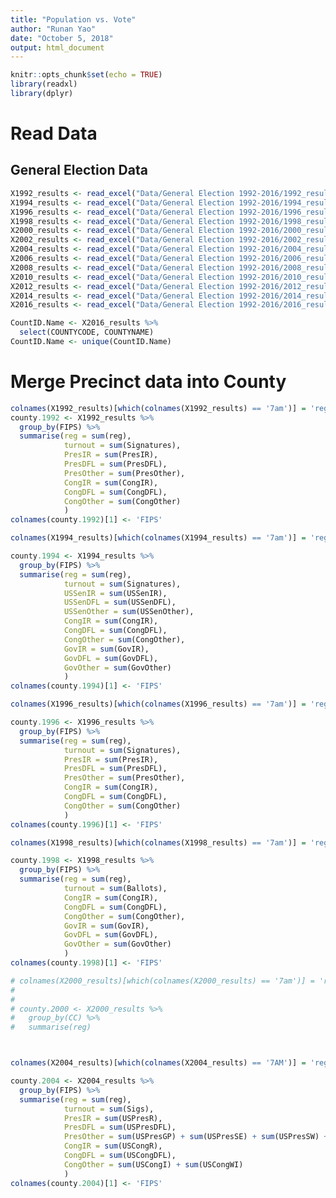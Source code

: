 ```yaml
---
title: "Population vs. Vote"
author: "Runan Yao"
date: "October 5, 2018"
output: html_document
---
```


```r
knitr::opts_chunk$set(echo = TRUE)
library(readxl)
library(dplyr)
```
# Read Data

## General Election Data

```r
X1992_results <- read_excel("Data/General Election 1992-2016/1992_results.xls")
X1994_results <- read_excel("Data/General Election 1992-2016/1994_results.xls")
X1996_results <- read_excel("Data/General Election 1992-2016/1996_results.xls")
X1998_results <- read_excel("Data/General Election 1992-2016/1998_results.xls")
X2000_results <- read_excel("Data/General Election 1992-2016/2000_results.xls", guess_max = 4076)
X2002_results <- read_excel("Data/General Election 1992-2016/2002_results.xls")
X2004_results <- read_excel("Data/General Election 1992-2016/2004_results.xls")
X2006_results <- read_excel("Data/General Election 1992-2016/2006_results.xls", guess_max = 4125)
X2008_results <- read_excel("Data/General Election 1992-2016/2008_results.xls", guess_max = 4133)
X2010_results <- read_excel("Data/General Election 1992-2016/2010_results.xls")
X2012_results <- read_excel("Data/General Election 1992-2016/2012_results.xlsx",guess_max = 4103)
X2014_results <- read_excel("Data/General Election 1992-2016/2014_results.xlsx",guess_max = 4106)
X2016_results <- read_excel("Data/General Election 1992-2016/2016_results.xlsx",guess_max = 4121)
```

```r
CountID.Name <- X2016_results %>% 
  select(COUNTYCODE, COUNTYNAME)
CountID.Name <- unique(CountID.Name)
```

# Merge Precinct data into County

```r
colnames(X1992_results)[which(colnames(X1992_results) == '7am')] = 'reg'
county.1992 <- X1992_results %>%
  group_by(FIPS) %>%
  summarise(reg = sum(reg), 
            turnout = sum(Signatures),
            PresIR = sum(PresIR),
            PresDFL = sum(PresDFL),
            PresOther = sum(PresOther),
            CongIR = sum(CongIR),
            CongDFL = sum(CongDFL),
            CongOther = sum(CongOther)
            )
colnames(county.1992)[1] <- 'FIPS'

colnames(X1994_results)[which(colnames(X1994_results) == '7am')] = 'reg'

county.1994 <- X1994_results %>%
  group_by(FIPS) %>%
  summarise(reg = sum(reg),
            turnout = sum(Signatures),
            USSenIR = sum(USSenIR),
            USSenDFL = sum(USSenDFL),
            USSenOther = sum(USSenOther),
            CongIR = sum(CongIR),
            CongDFL = sum(CongDFL),
            CongOther = sum(CongOther),            
            GovIR = sum(GovIR),
            GovDFL = sum(GovDFL),
            GovOther = sum(GovOther)   
            )
colnames(county.1994)[1] <- 'FIPS'

colnames(X1996_results)[which(colnames(X1996_results) == '7am')] = 'reg'

county.1996 <- X1996_results %>%
  group_by(FIPS) %>%
  summarise(reg = sum(reg),
            turnout = sum(Signatures),
            PresIR = sum(PresIR),
            PresDFL = sum(PresDFL),
            PresOther = sum(PresOther),
            CongIR = sum(CongIR),
            CongDFL = sum(CongDFL),
            CongOther = sum(CongOther) 
            )
colnames(county.1996)[1] <- 'FIPS'

colnames(X1998_results)[which(colnames(X1998_results) == '7am')] = 'reg'

county.1998 <- X1998_results %>%
  group_by(FIPS) %>%
  summarise(reg = sum(reg),
            turnout = sum(Ballots),
            CongIR = sum(CongIR),
            CongDFL = sum(CongDFL),
            CongOther = sum(CongOther),            
            GovIR = sum(GovIR),
            GovDFL = sum(GovDFL),
            GovOther = sum(GovOther)   
            )
colnames(county.1998)[1] <- 'FIPS'

# colnames(X2000_results)[which(colnames(X2000_results) == '7am')] = 'reg'
# 
# 
# county.2000 <- X2000_results %>%
#   group_by(CC) %>% 
#   summarise(reg)



colnames(X2004_results)[which(colnames(X2004_results) == '7AM')] = 'reg'

county.2004 <- X2004_results %>%
  group_by(FIPS) %>%
  summarise(reg = sum(reg),
            turnout = sum(Sigs),
            PresIR = sum(USPresR),
            PresDFL = sum(USPresDFL),
            PresOther = sum(USPresGP) + sum(USPresSE) + sum(USPresSW) + sum(USPresCF) + sum(USPresBL) + sum(USPresC) + sum(USPresL) + sum(USPresWI),
            CongIR = sum(USCongR),
            CongDFL = sum(USCongDFL),
            CongOther = sum(USCongI) + sum(USCongWI)
            )
colnames(county.2004)[1] <- 'FIPS'

```




```r


```